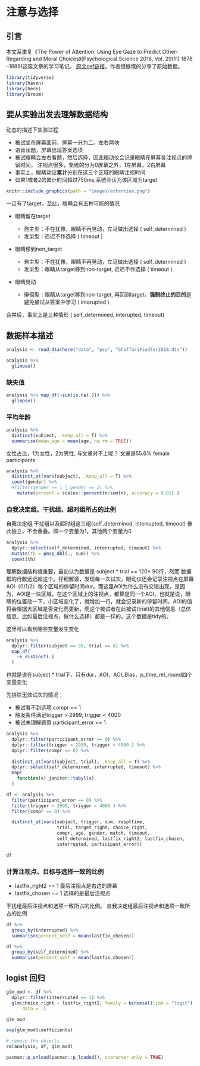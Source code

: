 # 注意与选择 {#attention}


## 引言

本文系重复《The Power of Attention: Using Eye Gaze to Predict Other-Regarding and
Moral Choices》(Psychological Science 2018, Vol. 29(11) 1878 –1889)这篇文章的学习笔记。
[原文osf链接](https://osf.io/dv6ug/)。作者很慷慨的分享了原始数据。


```r
library(tidyverse)
library(haven)
library(here)
library(broom)
```

## 要从实验出发去理解数据结构

动态的描述下实验过程

- 被试坐在屏幕面前，屏幕一分为二，左右两块
- 语音读题，屏幕出现答案选项
- 被试眼睛会左右看题，然后选择，因此眼动仪会记录眼睛在屏幕各注视点的停留时间，
注视点很多，笼统的分为0屏幕之外，1左屏幕，2右屏幕
- 事实上，眼睛动议**累计**分别在这三个区域的眼睛注视时间
- 如果1或者2的累计时间超过750ms,系统会认为该区域为target

```r
knitr::include_graphics(path = "images/attention.png")
```


一旦有了target，至此，眼睛会有五种可能的情况


- 眼睛留在target

  - 自主型：不在犹豫，眼睛不再晃动，立马做出选择       ( self_determined )
  - 发呆型：迟迟不作选择                               ( timeout )


- 眼睛移到non_target

  - 自主型：不在犹豫，眼睛不再晃动，立马做出选择       ( self_determined )
  - 发呆型：眼睛从target移到non-target, 迟迟不作选择   ( timeout )



- 眼睛晃动

  - 徘徊型：眼睛从target移到non-target, 再回到target。**强制终止的目的**是避免被试从答案中学习   ( interupted )
         

合并后，事实上是三种情形 ( self_determined, interupted, timeout)


## 数据样本描述

```r
analysis <- read_dta(here("data", "psy", "GhaffariFiedler2018.dta"))
```


```r
analysis %>% 
  glimpse()
```

### 缺失值
```r
analysis %>% map_df(~sum(is.na(.))) %>% 
  glimpse()
```


### 平均年龄

```r
analysis %>% 
  distinct(subject, .keep_all = T) %>% 
  summarise(mean_age = mean(age, na.rm = TRUE))
```


女性占比，1为女性，2为男性, 与文章对不上呢？
文章是55.6% female participants

```r
analysis %>% 
  distinct_at(vars(subject), .keep_all = T) %>% 
  count(gender) %>% 
  #filter(gender == 1 | gender == 2) %>% 
	mutate(percent = scales::percent(n/sum(n), accuracy = 0.01) )
```





### 自我决定组、干扰组、超时组所占的比例

自我决定组,干扰组以及超时组这三组(self_determined, interrupted, timeout)
彼此独立，不会重叠。即一个变量为1，其他两个变量为0
```r
analysis %>%
  dplyr::select(self_determined, interrupted, timeout) %>% 
  mutate(th = pmap_dbl(., sum)) %>% 
  count(th)
```






理解数据结构很重要，最初认为数据是 subject * trial == 120* 90行，然而 数据框的行数远远超这个。仔细解读，发现每一次试次，眼动仪还会记录注视点在屏幕AOI（0/1/2）每个区域的停留时间dur。而这里AOI为什么没有交错出现，是因为，AOI是一块区域，在这个区域上的注视点，都算是同一个AOI，也就是说，眼睛的位置动一下，小区域变化了，就增加一行，就会记录新的停留时间，AOI的值将会根据大区域是否变化而更新，而这个被试者在此被试(trial)的其他信息（总体信息，比如最后注视点，做什么选择）都是一样的。这个数据是tidy的。

这里可以看到哪些变量发生变化

```r
analysis %>%
  dplyr::filter(subject == 95, trial == 8) %>% 
  map_df(
    ~n_distinct(.)
  )
```
也就是说在subject * trial下，只有dur，AOI，AOI_Bias，p_time_rel_round四个变量变化



先排除无效试次的情况：

- 被试看不到选项 compr == 1
- 触发条件满足trigger > 2999, trigger < 4000
- 被试未理解题意 participant_error == 1

```r
analysis %>%
  dplyr::filter(participant_error == 0) %>%
  dplyr::filter(trigger > 2999, trigger < 4000 ) %>% 
  dplyr::filter(compr == 0) %>%
  
  distinct_at(vars(subject, trial), .keep_all = T) %>%
  dplyr::select(self_determined, interrupted, timeout) %>%
  map(
    function(x) janitor::tabyl(x)
  )
```



```r
df <- analysis %>%
  filter(participant_error == 0) %>%
  filter(trigger > 2999, trigger < 4000 ) %>% 
  filter(compr == 0) %>%

  distinct_at(vars(subject, trigger, sum, respttime, 
                   trial, target_right, choice_right,
                   compr, age, gender, match, timeout,
                   self_determined, lastfix_right2, lastfix_chosen,
                   interrupted, participant_error)) 

df
```





### 计算注视点、目标与选择一致的比例

- lastfix_right2 == 1 最后注视点是右边的屏幕
- lastfix_chosen == 1 选择的是最后注视点

干扰组最后注视点和选项一致所占的比例。
自我决定组最后注视点和选项一致所占的比例

```r
df %>% 
  group_by(interrupted) %>% 
  summarise(percent_self = mean(lastfix_chosen))
```


```r
df %>% 
  group_by(self_determined) %>% 
  summarise(percent_self = mean(lastfix_chosen))
```




## logist 回归
```r
glm_mod <- df %>% 
  dplyr::filter(interrupted == 1) %>% 
  glm(choice_right ~ lastfix_right2, family = binomial(link = "logit"), 
      data = .)

glm_mod
```


```r
exp(glm_mod$coefficients)
```



```r
# remove the objects
rm(analysis, df, glm_mod)
```

```r
pacman::p_unload(pacman::p_loaded(), character.only = TRUE)
```
